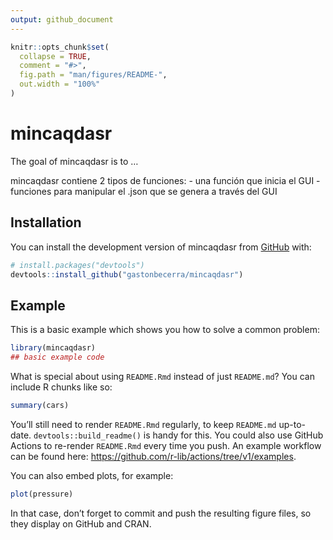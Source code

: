 ```yaml
---
output: github_document
---
```


<!-- README.md is generated from README.Rmd. Please edit that file -->

```r
knitr::opts_chunk$set(
  collapse = TRUE,
  comment = "#>",
  fig.path = "man/figures/README-",
  out.width = "100%"
)
```

# mincaqdasr

<!-- badges: start -->
<!-- badges: end -->

The goal of mincaqdasr is to ...

mincaqdasr contiene 2 tipos de funciones:
- una función que inicia el GUI
- funciones para manipular el .json que se genera a través del GUI

## Installation

You can install the development version of mincaqdasr from [GitHub](https://github.com/) with:

``` r
# install.packages("devtools")
devtools::install_github("gastonbecerra/mincaqdasr")
```

## Example

This is a basic example which shows you how to solve a common problem:

```r
library(mincaqdasr)
## basic example code
```

What is special about using `README.Rmd` instead of just `README.md`? You can include R chunks like so:

```r
summary(cars)
```

You'll still need to render `README.Rmd` regularly, to keep `README.md` up-to-date. `devtools::build_readme()` is handy for this. You could also use GitHub Actions to re-render `README.Rmd` every time you push. An example workflow can be found here: <https://github.com/r-lib/actions/tree/v1/examples>.

You can also embed plots, for example:

```r
plot(pressure)
```

In that case, don't forget to commit and push the resulting figure files, so they display on GitHub and CRAN.
